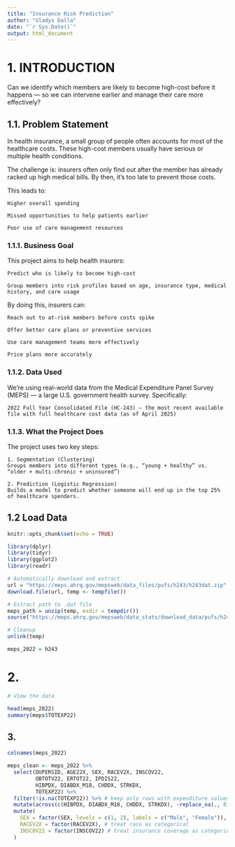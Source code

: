 ```yaml
---
title: "Insurance Risk Prediction"
author: "Gladys Dalla"
date: "`r Sys.Date()`"
output: html_document
---
```


# 1. INTRODUCTION

Can we identify which members are likely to become high-cost before it happens — so we can intervene earlier and manage their care more effectively?

## 1.1. Problem Statement
In health insurance, a small group of people often accounts for most of the healthcare costs. These high-cost members usually have serious or multiple health conditions.

The challenge is: insurers often only find out after the member has already racked up high medical bills. By then, it’s too late to prevent those costs.

This leads to:

    Higher overall spending

    Missed opportunities to help patients earlier

    Poor use of care management resources
    
### 1.1.1. Business Goal

This project aims to help health insurers:

    Predict who is likely to become high-cost

    Group members into risk profiles based on age, insurance type, medical history, and care usage

By doing this, insurers can:

    Reach out to at-risk members before costs spike

    Offer better care plans or preventive services

    Use care management teams more effectively

    Price plans more accurately
    
### 1.1.2. Data Used    

We’re using real-world data from the Medical Expenditure Panel Survey (MEPS) — a large U.S. government health survey. Specifically:

    2022 Full Year Consolidated File (HC-243) — the most recent available file with full healthcare cost data (as of April 2025)
    
### 1.1.3. What the Project Does

The project uses two key steps:

    1. Segmentation (Clustering)
    Groups members into different types (e.g., “young + healthy” vs. “older + multi-chronic + uninsured”)

    2. Prediction (Logistic Regression)
    Builds a model to predict whether someone will end up in the top 25% of healthcare spenders.

## 1.2 Load Data

```r
knitr::opts_chunk$set(echo = TRUE)

library(dplyr)
library(tidyr)
library(ggplot2)
library(readr)

# Automatically download and extract
url = "https://meps.ahrq.gov/mepsweb/data_files/pufs/h243/h243dat.zip"
download.file(url, temp <- tempfile())

# Extract path to .dat file
meps_path = unzip(temp, exdir = tempdir())
source("https://meps.ahrq.gov/mepsweb/data_stats/download_data/pufs/h243/h243ru.txt")

# Cleanup
unlink(temp)

meps_2022 = h243
```

# 2. 

```r
# View the data

head(meps_2022)
summary(meps$TOTEXP22)
```

## 3. 

```r
colnames(meps_2022)

```



```r
meps_clean <- meps_2022 %>%
  select(DUPERSID, AGE22X, SEX, RACEV2X, INSCOV22,
         OBTOTV22, ERTOT22, IPDIS22,
         HIBPDX, DIABDX_M18, CHDDX, STRKDX,
         TOTEXP22) %>%
  filter(!is.na(TOTEXP22)) %>% # keep only rows with expenditure values
  mutate(across(c(HIBPDX, DIABDX_M18, CHDDX, STRKDX), ~replace_na(., 0))) %>% # fill NAs with 0 for chronic flags
  mutate(
    SEX = factor(SEX, levels = c(1, 2), labels = c("Male", "Female")),  # recode 1 = Male, 2 = Female
    RACEV2X = factor(RACEV2X), # treat race as categorical
    INSCOV22 = factor(INSCOV22) # treat insurance coverage as categorical
  )
```


